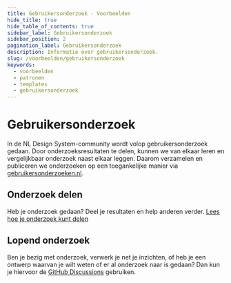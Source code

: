 ```yaml
---
title: Gebruikersonderzoek · Voorbeelden
hide_title: true
hide_table_of_contents: true
sidebar_label: Gebruikersonderzoek
sidebar_position: 2
pagination_label: Gebruikersonderzoek
description: Informatie over gebruikersonderzoek.
slug: /voorbeelden/gebruikersonderzoek
keywords:
  - voorbeelden
  - patronen
  - templates
  - gebruikersonderzoek
---
```


# Gebruikersonderzoek

In de NL Design System-community wordt volop gebruikersonderzoek gedaan. Door onderzoeksresultaten te delen, kunnen we van elkaar leren en vergelijkbaar onderzoek naast elkaar leggen. Daarom verzamelen en publiceren we onderzoeken op een toegankelijke manier via [gebruikersonderzoeken.nl](https://gebruikersonderzoeken.nl/).

## Onderzoek delen

Heb je onderzoek gedaan? Deel je resultaten en help anderen verder. [Lees hoe je onderzoek kunt delen](https://gebruikersonderzoeken.nl/docs/onderzoek-delen/)

## Lopend onderzoek

Ben je bezig met onderzoek, verwerk je net je inzichten, of heb je een ontwerp waarvan je wilt weten of er al onderzoek naar is gedaan? Dan kun je hiervoor de [GitHub Discussions](https://github.com/nl-design-system/backlog/discussions) gebruiken.

